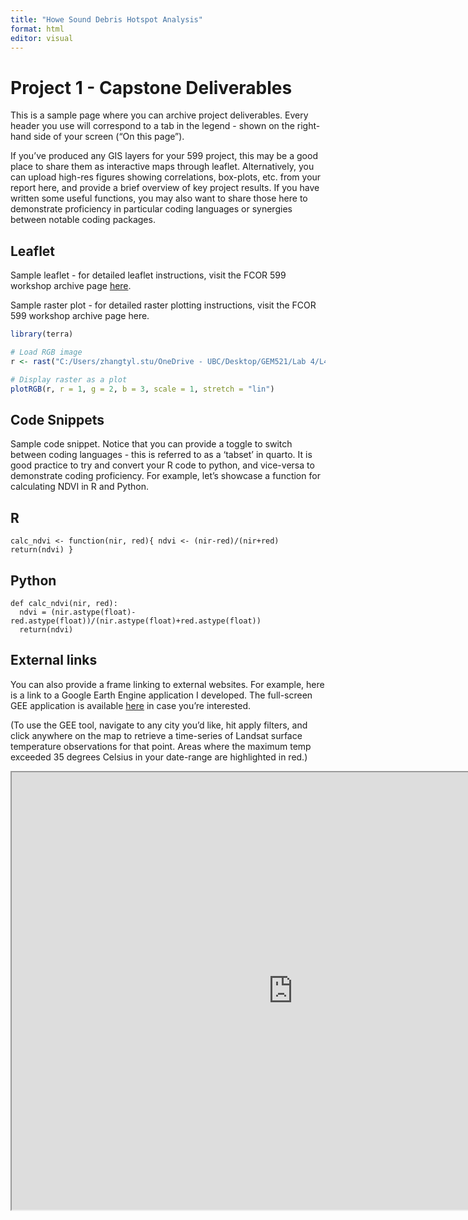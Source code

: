 ```yaml
---
title: "Howe Sound Debris Hotspot Analysis"
format: html
editor: visual
---
```


# Project 1 - Capstone Deliverables

This is a sample page where you can archive project deliverables. Every header you use will correspond to a tab in the legend - shown on the right-hand side of your screen ("On this page").

If you've produced any GIS layers for your 599 project, this may be a good place to share them as interactive maps through leaflet. Alternatively, you can upload high-res figures showing correlations, box-plots, etc. from your report here, and provide a brief overview of key project results. If you have written some useful functions, you may also want to share those here to demonstrate proficiency in particular coding languages or synergies between notable coding packages.

## Leaflet

Sample leaflet - for detailed leaflet instructions, visit the FCOR 599 workshop archive page [here](https://ubc-mgem-fcor599.github.io/FCOR-599-Workshops/Interactive_Maps/leaflet.html).

Sample raster plot - for detailed raster plotting instructions, visit the FCOR 599 workshop archive page here.

```r
library(terra)

# Load RGB image
r <- rast("C:/Users/zhangtyl.stu/OneDrive - UBC/Desktop/GEM521/Lab 4/L4_Data/Aerial_Photo/AFRF_Aerial_Photo.tif")

# Display raster as a plot
plotRGB(r, r = 1, g = 2, b = 3, scale = 1, stretch = "lin")
```

## Code Snippets

Sample code snippet. Notice that you can provide a toggle to switch between coding languages - this is referred to as a 'tabset' in quarto. It is good practice to try and convert your R code to python, and vice-versa to demonstrate coding proficiency. For example, let's showcase a function for calculating NDVI in R and Python.

::: {.panel-tabset group="language"}
## R

``` (.r)
calc_ndvi <- function(nir, red){ ndvi <- (nir-red)/(nir+red) return(ndvi) }
```

## Python

``` (.python)
def calc_ndvi(nir, red): 
  ndvi = (nir.astype(float)-red.astype(float))/(nir.astype(float)+red.astype(float))
  return(ndvi)
```
:::

## External links

You can also provide a frame linking to external websites. For example, here is a link to a Google Earth Engine application I developed. The full-screen GEE application is available [here](https://ee-melserramon.projects.earthengine.app/view/thermal-analysis-tool) in case you're interested.

(To use the GEE tool, navigate to any city you'd like, hit apply filters, and click anywhere on the map to retrieve a time-series of Landsat surface temperature observations for that point. Areas where the maximum temp exceeded 35 degrees Celsius in your date-range are highlighted in red.)

```{=html}
<iframe width="900" height="700" src="https://ee-melserramon.projects.earthengine.app/view/thermal-analysis-tool" title="Webpage example"></iframe>
```
